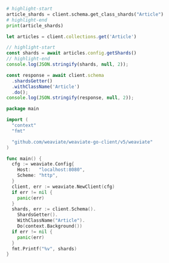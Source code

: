 

<Tabs groupId="languages">
  <TabItem value="py" label="Python Client v4">
    <FilteredTextBlock
      text={PyCode}
      startMarker="START InspectCollectionShards"
      endMarker="END InspectCollectionShards"
      language="py"
    />
  </TabItem>
  <TabItem value="py3" label="Python Client v3">

```python
# highlight-start
article_shards = client.schema.get_class_shards("Article")
# highlight-end
print(article_shards)
```

</TabItem>
<TabItem value="js" label="JS/TS Client v3">

```js
let articles = client.collections.get('Article')

// highlight-start
const shards = await articles.config.getShards()
// highlight-end
console.log(JSON.stringify(shards, null, 2));
```

</TabItem>
<TabItem value="js2" label="JS/TS Client v2">

```js
const response = await client.schema
  .shardsGetter()
  .withClassName('Article')
  .do();
console.log(JSON.stringify(response, null, 2));
```

</TabItem>
<TabItem value="go" label="Go">

```go
package main

import (
  "context"
  "fmt"

  "github.com/weaviate/weaviate-go-client/v5/weaviate"
)

func main() {
  cfg := weaviate.Config{
    Host:   "localhost:8080",
    Scheme: "http",
  }
  client, err := weaviate.NewClient(cfg)
  if err != nil {
    panic(err)
  }
  shards, err := client.Schema().
    ShardsGetter().
    WithClassName("Article").
    Do(context.Background())
  if err != nil {
    panic(err)
  }
  fmt.Printf("%v", shards)
}
```

  </TabItem>
  <TabItem value="java6" label="Java Client V6">
    <FilteredTextBlock
      text={JavaV6Code}
      startMarker="// START InspectCollectionShards"
      endMarker="// END InspectCollectionShards"
      language="java"
    />
  </TabItem>
 <TabItem value="java" label="Java">
     <FilteredTextBlock
       text={JavaCode}
       startMarker="// InspectShard START"
       endMarker="// InspectShard END"
       language="java"
     />
  </TabItem>
</Tabs>
